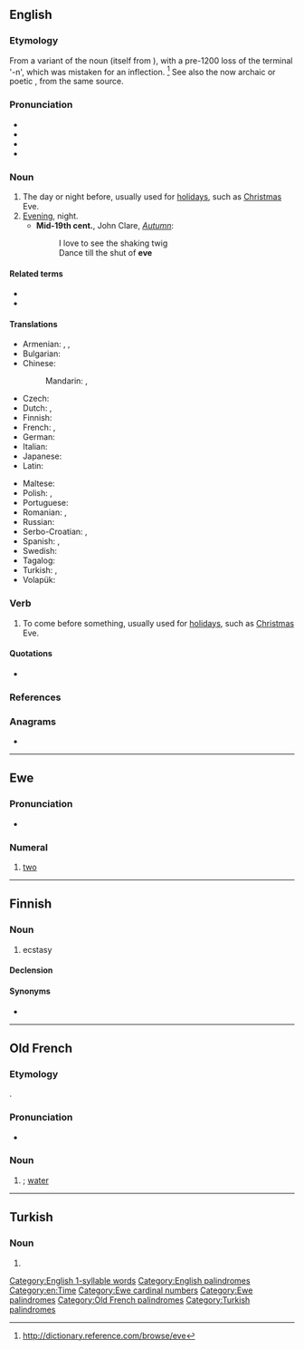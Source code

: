 {{also|Eve|EVE|éve|Ève|Êve|Eʋe}}
==English==

===Etymology===
From a variant of the {{etyl|enm|en}} noun {{m|enm|even}} (itself from {{etyl|ang|en}} {{m|ang|ǣfen}}), with a pre-1200 loss of the terminal '-n', which was mistaken for an inflection. <ref>http://dictionary.reference.com/browse/eve</ref> See also the now archaic or poetic {{m|en|even||evening}}, from the same source.

===Pronunciation===
* {{IPA|/iːv/|lang=en}}
* {{audio|en-us-eve.ogg|Audio (US)|lang=en}}
* {{rhymes|iːv|lang=en}}
* {{homophones|lang=en|eave|Eve}}

===Noun===
{{en-noun}}

# The day or night before, usually used for [[holiday]]s, such as [[Christmas]] Eve.
# [[evening|Evening]], night.
#* '''Mid-19th cent.''', John Clare, ''[[s:Autumn (Clare)|Autumn]]'':
#*: I love to see the shaking twig
#*: Dance till the shut of '''eve'''

====Related terms====
* {{l|en|evening}}
* {{l|en|even}}

====Translations====
{{trans-top|day or night before}}
* Armenian: {{t+|hy|նախօրյակ|sc=Armn}}, {{t+|hy|նախօրե|sc=Armn}}, {{t+|hy|ճրագալույց|sc=Armn}} {{qualifier|of Christmas, Epiphany and Easter}}
* Bulgarian: {{t|bg|навечерие|n|sc=Cyrl}}
* Chinese:
*: Mandarin: {{t+|cmn|前夕|tr=qiánxī|sc=Hani}}, {{t+|cmn|前夜|tr=qiányè|sc=Hani}}
* Czech: {{t+|cs|předvečer|m}}
* Dutch: {{t+|nl|vooravond|m}}, {{t|nl|vigilie|f}}
* Finnish: {{t+|fi|aatto}}
* French: {{t+|fr|vigile|f}}, {{t+|fr|veille|f}}
* German: {{t+|de|Vorabend|m}}
* Italian: {{t+|it|vigilia|f}}
* Japanese: {{t+|ja|前夜|tr=ぜんや, zen'ya|sc=Jpan}}
* Latin: {{t|la|vesper|m}}
{{trans-mid}}
* Maltese: {{t|mt|lejliet}}
* Polish: {{t+|pl|wigilia|f}}, {{t+|pl|przeddzień|m-in}}
* Portuguese: {{t+|pt|véspera|f}}
* Romanian: {{t+|ro|ajun|n}}, {{t+|ro|preziuă|f}}
* Russian: {{t+|ru|кану́н|m}}
* Serbo-Croatian: {{t+|sh|predvečerje}}, {{t+|sh|predveče}}
* Spanish: {{t+|es|víspera|f}}, {{t+|es|vigilia|f}}
* Swedish: {{t+|sv|afton|c}}
* Tagalog: {{t|tl|bisperas}}
* Turkish: {{t+|tr|arefe}}, {{t+|tr|akşam}}
* Volapük: {{t+|vo|büsoar}}
{{trans-bottom}}

===Verb===
{{en-verb|ev}}

# To come before something, usually used for [[holiday]]s, such as [[Christmas]] Eve.

====Quotations====
* {{seeCites}}

===References===
<references/>

===Anagrams===
* {{anagrams|en|EeV|vee}}

[[Category:English 1-syllable words]]
[[Category:English palindromes]]
[[Category:en:Time]]

----

==Ewe==

===Pronunciation===
* {{IPA|/ˈeve/|lang=ee}}

===Numeral===
{{head|ee|numeral}}

# [[two]]

[[Category:Ewe cardinal numbers]]
[[Category:Ewe palindromes]]

----

==Finnish==

===Noun===
{{fi-noun}}

# {{lb|fi|slang}} ecstasy {{gloss|drug}}

====Declension====
{{fi-decl-nalle|ev|||ä}}

====Synonyms====
* {{l|fi|ekstaasi}}

----

==Old French==

===Etymology===
{{etyl|la|fro}} {{m|la|aqua}}.

===Pronunciation===
* {{IPA|/ˈɛvə/|lang=fro}}

===Noun===
{{fro-noun|f}}

# {{alternative form of|iaue|lang=fro|nodot=1}}; [[water]]

[[Category:Old French palindromes]]

----

==Turkish==

===Noun===
{{tr-noun-form}}

# {{inflection of|ev||s|dat|lang=tr}}

[[Category:Turkish palindromes]]
